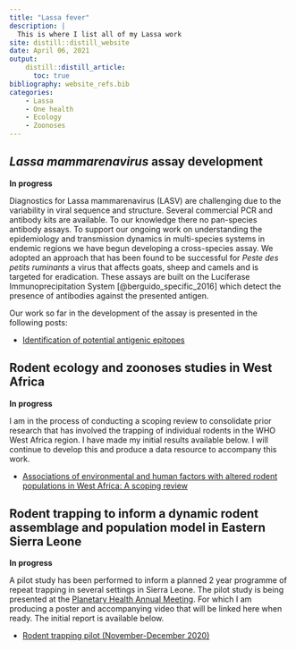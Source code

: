 ```yaml
---
title: "Lassa fever"
description: |
  This is where I list all of my Lassa work
site: distill::distill_website
date: April 06, 2021
output:
    distill::distill_article:
      toc: true
bibliography: website_refs.bib
categories:
    - Lassa
    - One health
    - Ecology
    - Zoonoses
---
```


## *Lassa mammarenavirus* assay development

**In progress**

Diagnostics for Lassa mammarenavirus (LASV) are challenging due to the variability in viral sequence and structure. Several commercial PCR and antibody kits are available. To our knowledge there no pan-species antibody assays. To support our ongoing work on understanding the epidemiology and transmission dynamics in multi-species systems in endemic regions we have begun developing a cross-species assay. We adopted an approach that has been found to be successful for *Peste des petits ruminants* a virus that affects goats, sheep and camels and is targeted for eradication. These assays are built on the Luciferase Immunoprecipitation System [@berguido_specific_2016] which detect the presence of antibodies against the presented antigen.

Our work so far in the development of the assay is presented in the following posts:

  - [Identification of potential antigenic epitopes](posts/2021-04-06-luciferase-immunoprecipitations-system/index.html)
  
## Rodent ecology and zoonoses studies in West Africa

**In progress**

I am in the process of conducting a scoping review to consolidate prior research that has involved the trapping of individual rodents in the WHO West Africa region. I have made my initial results available below. I will continue to develop this and produce a data resource to accompany this work.

  - [Associations of environmental and human factors with altered rodent populations in West Africa: A scoping review](posts/scoping-review/index.html)

## Rodent trapping to inform a dynamic rodent assemblage and population model in Eastern Sierra Leone

**In progress**

A pilot study has been performed to inform a planned 2 year programme of repeat trapping in several settings in Sierra Leone. The pilot study is being presented at the [Planetary Health Annual Meeting](https://www.planetaryhealthannualmeeting.com/). For which I am producing a poster and accompanying video that will be linked here when ready. The initial report is available below.

  - [Rodent trapping pilot (November-December 2020)](posts/2021-04-23-rodent-trapping-pilot/index.html)